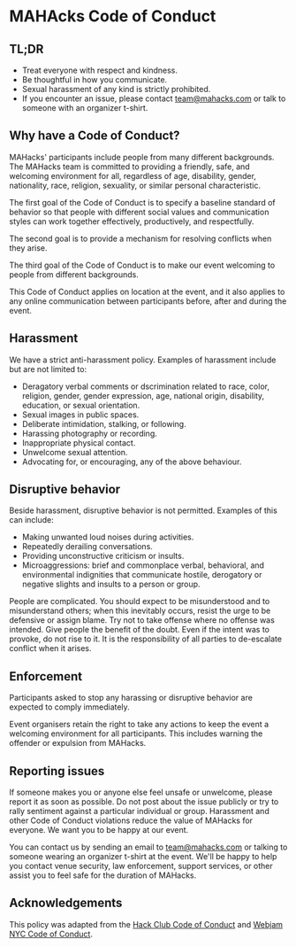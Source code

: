 
<PageLayout mdx>

# MAHAcks Code of Conduct

## TL;DR
- Treat everyone with respect and kindness.
- Be thoughtful in how you communicate.
- Sexual harassment of any kind is strictly prohibited.
- If you encounter an issue, please contact team@mahacks.com or talk to someone with an organizer t-shirt.

## Why have a Code of Conduct?

MAHacks' participants include people from many different backgrounds. The MAHacks team is committed to providing a friendly, safe, and welcoming environment for all, regardless of age, disability, gender, nationality, race, religion, sexuality, or similar personal characteristic.

The first goal of the Code of Conduct is to specify a baseline standard of behavior so that people with different social values and communication styles can work together effectively, productively, and respectfully.

The second goal is to provide a mechanism for resolving conflicts when they arise.

The third goal of the Code of Conduct is to make our event welcoming to people from different backgrounds.

This Code of Conduct applies on location at the event, and it also applies to any online communication between participants before, after and during the event.


## Harassment

We have a strict anti-harassment policy. Examples of harassment include but are not limited to:

- Deragatory verbal comments or dscrimination related to race, color, religion, gender, gender expression, age, national origin, disability, education, or sexual orientation.
- Sexual images in public spaces.
- Deliberate intimidation, stalking, or following.
- Harassing photography or recording.
- Inappropriate physical contact.
- Unwelcome sexual attention.
- Advocating for, or encouraging, any of the above behaviour.

## Disruptive behavior

Beside harassment, disruptive behavior is not permitted. Examples of this can include:

- Making unwanted loud noises during activities.
- Repeatedly derailing conversations.
- Providing unconstructive criticism or insults.
- Microaggressions: brief and commonplace verbal, behavioral, and environmental indignities that communicate hostile, derogatory or negative slights and insults to a person or group.

People are complicated. You should expect to be misunderstood and to misunderstand others; when this inevitably occurs, resist the urge to be defensive or assign blame. Try not to take offense where no offense was intended. Give people the benefit of the doubt. Even if the intent was to provoke, do not rise to it. It is the responsibility of all parties to de-escalate conflict when it arises.

## Enforcement

Participants asked to stop any harassing or disruptive behavior are expected to comply immediately.

Event organisers retain the right to take any actions to keep the event a welcoming environment for all participants. This includes warning the offender or expulsion from MAHacks.

## Reporting issues

If someone makes you or anyone else feel unsafe or unwelcome, please report it as soon as possible. Do not post about the issue publicly or try to rally sentiment against a particular individual or group. Harassment and other Code of Conduct violations reduce the value of MAHacks for everyone. We want you to be happy at our event.

You can contact us by sending an email to team@mahacks.com or talking to someone wearing an organizer t-shirt at the event. We'll be happy to help you contact venue security, law enforcement, support services, or other assist you to feel safe for the duration of MAHacks.

## Acknowledgements
This policy was adapted from the [Hack Club Code of Conduct](https://hackclub.com/conduct/) and [Webjam NYC Code of Conduct](https://webjam.nyc/conduct/).

</PageLayout>
